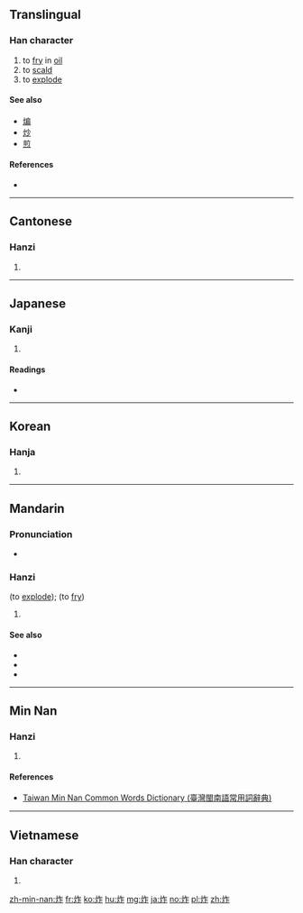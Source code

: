 ==Translingual==

===Han character===
{{Han char|rn=86|rad=火|as=05|sn=9|four=98811|canj=FOS|ids=⿰火乍}}

# to [[fry]] in [[oil]]
# to [[scald]]
# to [[explode]]

====See also====
* [[煸]]
* [[炒]]
* [[煎]]

====References====
* {{Han ref|kx=0669.101|dkj=18979|dj=1078.140|hdz=32196.010|uh=70B8|ud=28856|bh=ACB5|bd=44213}}

----

==Cantonese==

===Hanzi===
{{yue-hanzi|jyut=[[zaa3]]|y=ja3}}

# {{defn|lang=yue|sort=火05}}

----

==Japanese==

===Kanji===
{{ja-kanji|grade=|rs=火05}}

# {{defn|lang=ja|sort=火05}}

====Readings====
* {{ja-readings|on=[[さく]] (saku), [[さ]] (sa), [[さつ]] (satsu)|kun=[[あげる]] (ageru)}}

----

==Korean==

===Hanja===
{{ko-hanja|hangeul=작|eumhun=|rv=jak|mr=chak|y=cak}}

# {{defn|lang=ko|sort=火05}}

----

==Mandarin==

===Pronunciation===
* {{audio|Zh-zhà.ogg|Audio|lang=cmn}}

===Hanzi===
{{cmn-hanzi|pin=[[zhà]] ([[zha4]])|wg=cha<sup>4</sup>}} (to [[explode]]); {{cmn-hanzi|pin=[[zhá]] ([[zha2]])|wg=cha<sup>2</sup>}} (to [[fry]])

# {{defn|lang=cmn|sort=火05}}

====See also====
* {{zh-l|煸|tr=biān}}
* {{zh-l|炒|tr=chǎo}}
* {{zh-l|煎|tr=jiān}}

----

==Min Nan==

===Hanzi===
{{nan-hanzi|poj=chà (cha<sup>3</sup>), choàⁿ (choaⁿ<sup>3</sup>), chia̍h (chiah<sup>8</sup>)|tlpa=tsà (tsa<sup>3</sup>), tsuànn (tsuann<sup>3</sup>), tsia̍h (tsiah<sup>8</sup>)}}

# {{defn|lang=nan|sort=火05}}

====References====
* [http://twblg.dict.edu.tw/holodict_new/result_detail.jsp?n_no=5191&curpage=1&sample=%E7%82%B8&radiobutton=1&querytarget=1&limit=20&pagenum=1&rowcount=10 Taiwan Min Nan Common Words Dictionary (臺灣閩南語常用詞辭典)]

----

==Vietnamese==

===Han character===
{{vi-hantu|[[tạc]]|rs=火05}}

# {{defn|lang=vi|sort=火05}}

[[zh-min-nan:炸]]
[[fr:炸]]
[[ko:炸]]
[[hu:炸]]
[[mg:炸]]
[[ja:炸]]
[[no:炸]]
[[pl:炸]]
[[zh:炸]]